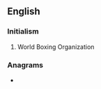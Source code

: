 ==English==

===Initialism===
{{rfc-header|Initialism}}
{{head|en|initialism}}
# World Boxing Organization

===Anagrams===
* {{l|en|bow}}